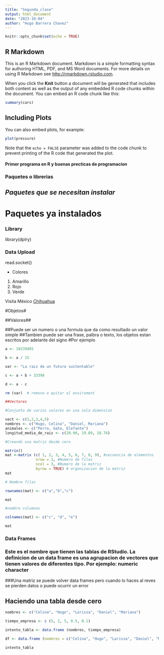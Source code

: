 ```yaml
---
title: "Segunda_clase"
output: html_document
date: "2023-10-04"
author: "Hugo Barrera Chavez"
---
```


```r
knitr::opts_chunk$set(echo = TRUE)
```

## R Markdown

This is an R Markdown document. Markdown is a simple formatting syntax for authoring HTML, PDF, and MS Word documents. For more details on using R Markdown see <http://rmarkdown.rstudio.com>.

When you click the **Knit** button a document will be generated that includes both content as well as the output of any embedded R code chunks within the document. You can embed an R code chunk like this:

```r
summary(cars)
```

## Including Plots

You can also embed plots, for example:

```r
plot(pressure)
```

Note that the `echo = FALSE` parameter was added to the code chunk to prevent printing of the R code that generated the plot.

#### Primer programa en R y buenas precticas de programacion ####

### Paquetes o librerias ###

## _Paquetes que se necesitan instalar_

# **Paquetes ya instalados**

### Library ###

library(dplry)

### Data Upload ###

read.socket()

* Colores
 1. Amarillo
 2. Rojo
 3. Verde
 
 Visita México [Chihuahua](https://visitmexico.com/chihuahua)
 
#Objetos#

##Valores##

##Puede ser un numero o una formula que da como resultado un valor simple
##Tambien puede ser una frase, palbra o texto, los objetos estan escritos por adelante del signo
#Por ejemplo

```r


a <- 10239485

b <- a / 15

var <- "La raiz de un futuro sustentable"

c <- a + b + 33398  

d <- a - c  

rm (var)  # remove o quitar el enviroment

##Vectores 

#Conjunto de varios valores en una sola dimension 

```


```r



vect <- c(1,2,3,4,5)
nombres <- c("Hugo, Celina", "Daniel, Mariana")
animales <- c("Perro, Gato, Elefante")
longitud_media_de_raiz <- c(20.90, 19.89, 18.76)

```

```r

#Creando una matriz desde cero

matrix()
mat <-matrix (c( 1, 2, 3, 4, 5, 6, 7, 8, 9), #secuencia de elementos  
              nrow = 3, #Numero de filas
              ncol = 3, #Numero de la matriz
              byrow = TRUE) # organizacion de la matriz
mat

# Nombre filas

rownames(mat) <- c("a","b","c")

mat

#nombre columnas

colnames(mat) <- c("c", "d", "e")

mat

```
### Data Frames

### Este es el nombre que tienen las tablas de RStudio. La definicion de un data frame es una agrupacion de vectores que tienen valores de diferentes tipo. Por ejemplo: numeric character

###Una matriz se puede volver data frames pero cuando lo haces al reves se pierden datos o puede ocurrir un error

## Haciendo una tabla desde cero 

```r

nombres <- c("Celina", "Hugo", "Larissa", "Daniel", "Mariana")

tiempo_empresa <- c (5, 2, 5, 0.5, 0.1)

intento_tabla <- data.frame (nombres, tiempo_empresa)

df <- data.frame (nombres = c("Celina", "Hugo", "Larissa", "Daniel", "Mariana"), tiempo_empresa = c(5, 2, 5, 0.5, 0.1))

intento_tabla
                  
                  

```
 
 